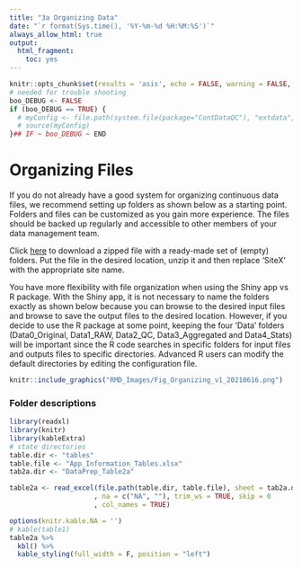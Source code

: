 ```yaml
---
title: "3a Organizing Data"
date: "`r format(Sys.time(), '%Y-%m-%d %H:%M:%S')`"
always_allow_html: true
output:
  html_fragment:
    toc: yes
---
```


```r
knitr::opts_chunk$set(results = 'asis', echo = FALSE, warning = FALSE, message = FALSE)
# needed for trouble shooting
boo_DEBUG <- FALSE
if (boo_DEBUG == TRUE) {
  # myConfig <- file.path(system.file(package="ContDataQC"), "extdata", "config.ORIG.R")
  # source(myConfig)
}## IF ~ boo_DEBUG ~ END
```

# Organizing Files

If you do not already have a good system for organizing continuous data files, 
we recommend setting up folders as shown below as a starting point. Folders and 
files can be customized as you gain more experience. The files should be backed
up regularly and accessible to other members of your data management team.

Click [here](SiteX_20230828.zip) to download a zipped file with a 
ready-made set of (empty) folders.  Put the file in the desired location, unzip 
it and then replace ‘SiteX’ with the appropriate site name.

You have more flexibility with file organization when using the Shiny app vs R 
package. With the Shiny app, it is not necessary to name the folders exactly as 
shown below because you can browse to the desired input files and browse to save
the output files to the desired location. However, if you decide to use the R 
package at some point, keeping the four ‘Data’ folders (Data0_Original, 
Data1_RAW, Data2_QC, Data3_Aggregated and Data4_Stats) will be important since 
the R code searches in specific folders for input files and outputs files to 
specific directories. Advanced R users can modify the default directories by 
editing the configuration file. 

```r
knitr::include_graphics("RMD_Images/Fig_Organizing_v1_20210616.png")
```

### Folder descriptions
```r
library(readxl)
library(knitr)
library(kableExtra)
# state directories
table.dir <- "tables"
table.file <- "App_Information_Tables.xlsx"
tab2a.dir <- "DataPrep_Table2a"

table2a <- read_excel(file.path(table.dir, table.file), sheet = tab2a.dir
                     , na = c("NA", ""), trim_ws = TRUE, skip = 0
                     , col_names = TRUE)  

options(knitr.kable.NA = '')
# kable(table1)
table2a %>% 
  kbl() %>% 
  kable_styling(full_width = F, position = "left")
```
